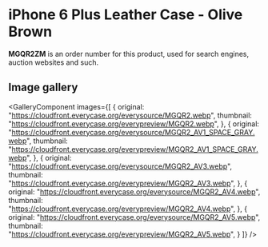 
# iPhone 6 Plus Leather Case - Olive Brown

<Callout type='info' emoji='👉🏻'>**MGQR2ZM** is an order number for this product, used for search engines, auction websites and such.</Callout>

## Image gallery

<GalleryComponent
    images={[
      {
        original: "https://cloudfront.everycase.org/everysource/MGQR2.webp",
        thumbnail: "https://cloudfront.everycase.org/everypreview/MGQR2.webp",
      },
      {
        original: "https://cloudfront.everycase.org/everysource/MGQR2_AV1_SPACE_GRAY.webp",
        thumbnail: "https://cloudfront.everycase.org/everypreview/MGQR2_AV1_SPACE_GRAY.webp",
      },
      {
        original: "https://cloudfront.everycase.org/everysource/MGQR2_AV3.webp",
        thumbnail: "https://cloudfront.everycase.org/everypreview/MGQR2_AV3.webp",
      },
      {
        original: "https://cloudfront.everycase.org/everysource/MGQR2_AV4.webp",
        thumbnail: "https://cloudfront.everycase.org/everypreview/MGQR2_AV4.webp",
      },
      {
        original: "https://cloudfront.everycase.org/everysource/MGQR2_AV5.webp",
        thumbnail: "https://cloudfront.everycase.org/everypreview/MGQR2_AV5.webp",
      }
    ]}
  />
